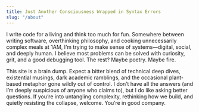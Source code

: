 ```yaml
---
title: Just Another Consciousness Wrapped in Syntax Errors
slug: "/about"
---
```


<AboutMeImageGridTop />

I write code for a living and think too much for fun. Somewhere between writing software, overthinking philosophy, and cooking unnecessarily complex meals at 1AM, I’m trying to make sense of systems—digital, social, and deeply human. I believe most problems can be solved with curiosity, grit, and a good debugging tool. The rest? Maybe poetry. Maybe fire.

This site is a brain dump. Expect a bitter blend of technical deep dives, existential musings, dark academic ramblings, and the occasional plant-based metaphor gone wildly out of control. I don’t have all the answers (and I’m deeply suspicious of anyone who claims to), but I do like asking better questions. If you’re into untangling complexity, rethinking how we build, and quietly resisting the collapse, welcome. You’re in good company.

<AboutMeImageGridBottom />